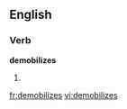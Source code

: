 
==English==

===Verb===
'''demobilizes'''

# {{third-person singular of|[[demobilize]]}}

[[fr:demobilizes]]
[[vi:demobilizes]]